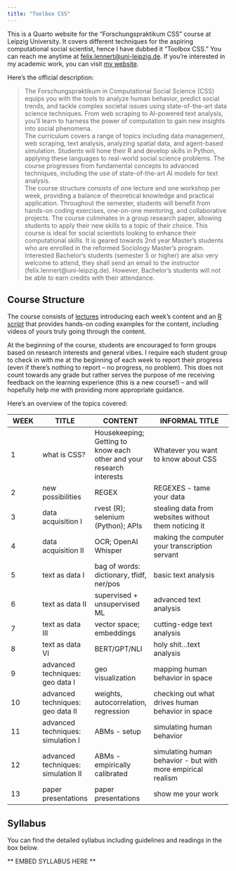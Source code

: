 ```yaml
---
title: "Toolbox CSS"
---
```


This is a Quarto website for the "Forschungspraktikum CSS" course at Leipzig University. It covers different techniques for the aspiring computational social scientist, hence I have dubbed it "Toolbox CSS." You can reach me anytime at [felix.lennert@uni-leipzig.de](mailto:felix.lennert@uni-leipzig.de). If you're interested in my academic work, you can visit [my website](felix-lennert.netlify.app). 

Here's the official description:

> The Forschungspraktikum in Computational Social Science (CSS) equips you with the tools to analyze human behavior, predict social trends, and tackle complex societal issues using state-of-the-art data science techniques. From web scraping to AI-powered text analysis, you'll learn to harness the power of computation to gain new insights into social phenomena.  
The curriculum covers a range of topics including data management, web scraping, text analysis, analyzing spatial data, and agent-based simulation. Students will hone their R and develop skills in Python, applying these languages to real-world social science problems. The course progresses from fundamental concepts to advanced techniques, including the use of state-of-the-art AI models for text analysis.  
The course structure consists of one lecture and one workshop per week, providing a balance of theoretical knowledge and practical application. Throughout the semester, students will benefit from hands-on coding exercises, one-on-one mentoring, and collaborative projects. The course culminates in a group research paper, allowing students to apply their new skills to a topic of their choice. This course is ideal for social scientists looking to enhance their computational skills. It is geared towards 2nd year Master’s students who are enrolled in the reformed Sociology Master’s program. Interested Bachelor’s students (semester 5 or higher) are also very welcome to attend, they shall send an email to the instructor (felix.lennert@uni-leipzig.de). However, Bachelor’s students will not be able to earn credits with their attendance. 

## Course Structure

The course consists of [lectures](lectures-overview.qmd) introducing each week's content and an [R script](script.qmd) that provides hands-on coding examples for the content, including videos of yours truly going through the content. 

At the beginning of the course, students are encouraged to form groups based on research interests and general vibes. I require each student group to check in with me at the beginning of each week to report their progress (even if there's nothing to report -- no progress, no problem). This does not count towards any grade but rather serves the purpose of me receiving feedback on the learning experience (this is a new course!) -- and will hopefully help me with providing more appropriate guidance.

Here's an overview of the topics covered:

| WEEK | TITLE | CONTENT | INFORMAL TITLE |
|------|-------|---------|----------------|
| 1 | what is CSS? | Housekeeping; Getting to know each other and your research interests | Whatever you want to know about CSS |
| 2 | new possibilities | REGEX | REGEXES - tame your data |
| 3 | data acquisition I | rvest (R); selenium (Python); APIs | stealing data from websites without them noticing it |
| 4 | data acquisition II | OCR; OpenAI Whisper | making the computer your transcription servant |
| 5 | text as data I | bag of words: dictionary, tfidf, ner/pos | basic text analysis |
| 6 | text as data II | supervised + unsupervised ML | advanced text analysis |
| 7 | text as data III | vector space; embeddings | cutting-edge text analysis |
| 8 | text as data VI | BERT/GPT/NLI | holy shit...text analysis |
| 9 | advanced techniques: geo data I | geo visualization | mapping human behavior in space |
| 10 | advanced techniques: geo data II | weights, autocorrelation, regression | checking out what drives human behavior in space |
| 11 | advanced techniques: simulation I | ABMs - setup | simulating human behavior |
| 12 | advanced techniques: simulation II | ABMs - empirically calibrated | simulating human behavior - but with more empirical realism |
| 13 | paper presentations | paper presentations | show me your work |

## Syllabus

You can find the detailed syllabus including guidelines and readings in the box below.

** EMBED SYLLABUS HERE ** 

